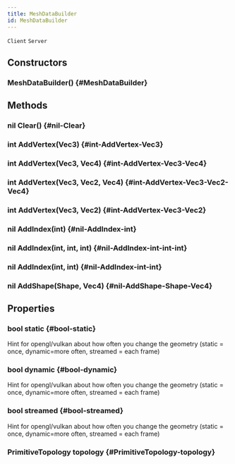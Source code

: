 ```yaml
---
title: MeshDataBuilder
id: MeshDataBuilder
---
```

`Client`
`Server`

## Constructors

### MeshDataBuilder() {#MeshDataBuilder}

## Methods

### nil Clear() {#nil-Clear}

### int AddVertex(Vec3) {#int-AddVertex-Vec3}

### int AddVertex(Vec3, Vec4) {#int-AddVertex-Vec3-Vec4}

### int AddVertex(Vec3, Vec2, Vec4) {#int-AddVertex-Vec3-Vec2-Vec4}

### int AddVertex(Vec3, Vec2) {#int-AddVertex-Vec3-Vec2}

### nil AddIndex(int) {#nil-AddIndex-int}

### nil AddIndex(int, int, int) {#nil-AddIndex-int-int-int}

### nil AddIndex(int, int) {#nil-AddIndex-int-int}

### nil AddShape(Shape, Vec4) {#nil-AddShape-Shape-Vec4}

## Properties

### bool static {#bool-static}
Hint for opengl/vulkan about how often you change the geometry (static = once, dynamic=more often, streamed = each frame)

### bool dynamic {#bool-dynamic}
Hint for opengl/vulkan about how often you change the geometry (static = once, dynamic=more often, streamed = each frame)

### bool streamed {#bool-streamed}
Hint for opengl/vulkan about how often you change the geometry (static = once, dynamic=more often, streamed = each frame)

### PrimitiveTopology topology {#PrimitiveTopology-topology}

